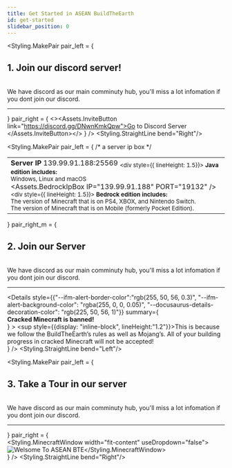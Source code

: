 ```yaml
---
title: Get Started in ASEAN BuildTheEarth
id: get-started
slidebar_position: 0
---
```





<!-- Heading #1 -->
<Styling.MakePair 
    pair_left = {
        <div>
            <h2>1. Join our discord server!</h2><br/>
            We have discord as our main comminuty hub, you'll miss a lot infomation if you dont join our discord.<hr/>
        </div>
    } 
    pair_right = { <><Assets.InviteButton link="https://discord.gg/DNwnKmkQpw">Go to Discord Server </Assets.InviteButton></> } 
/>
<Styling.StraightLine bend="Right"/>

<!-- Heading #2 -->
<Styling.MakePair 
    pair_left = { /* a server ip box */
        <div align="Left"> 
            <table><td>
                <b>Server IP</b>
                <Tabs>
                    <TabItem value="java" label="Java Edition" default>
                        <CodeBlock className="language-js" title="IP">
                            139.99.91.188:25569
                        </CodeBlock>
                        <Admonition type="note">
                            <sub><div style={{ lineHeight: 1.5}}>
                                <b>Java edition includes:</b><br/>
                                Windows, Linux and macOS<br/>
                            </div></sub>
                        </Admonition>
                    </TabItem>
                    <TabItem value="bedrock" label="Bedrock Edition">
                        <Assets.BedrockIpBox IP="139.99.91.188" PORT="19132" />
                        <br/>
                            <Admonition type="note">
                                <sub><div style={{ lineHeight: 1.5}}>
                                    <b>Bedrock edition includes:</b><br/>
                                    The version of Minecraft that is on PS4, XBOX, and Nintendo Switch.<br/>
                                    The version of Minecraft that is on Mobile (formerly Pocket Edition).<br/>
                                </div></sub>
                            </Admonition>
                    </TabItem>
                </Tabs>
            </td></table>
        </div>
    }
    pair_right_m = {
        <div>
            <h2>2. Join our Server</h2><br/>
            We have discord as our main comminuty hub, you'll miss a lot infomation if you dont join our discord.<hr/>
            <Admonition type="danger" title="CAUTION">
                <Details 
                    style={{"--ifm-alert-border-color":"rgb(255, 50, 56, 0.3)", "--ifm-alert-background-color": "rgba(255, 0, 0, 0.05)", "--docusaurus-details-decoration-color": "rgb(225, 50, 56, 1)"}}
                    summary={ <summary><strong><Translate>Cracked Minecraft is banned!</Translate></strong></summary>}
                >   <sup style={{display: "inline-block", lineHeight:"1.2"}}>This is because we follow the BuildTheEarth’s rules as well as Mojang’s. All of your building progress in cracked Minecraft will not be accepted!</sup>
                </Details>
            </Admonition>
        </div>
    } 
/>
<Styling.StraightLine bend="Left"/>

<!-- Heading #3 -->
<Styling.MakePair 
    pair_left = {
        <div>
            <h2>3. Take a Tour in our server</h2><br/>
            We have discord as our main comminuty hub, you'll miss a lot infomation if you dont join our discord.<hr/>
        </div>
    } 
    pair_right = { 
        <div align="Left"><Styling.MinecraftWindow width="fit-content" useDropdown="false"><Image img={WelcomeImage} alt="Welsome To ASEAN BTE" /></Styling.MinecraftWindow></div>
    } 
/>
<Styling.StraightLine bend="Right"/>
